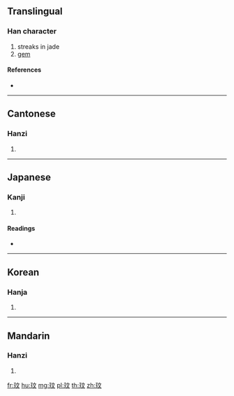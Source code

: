 {{character info/new}}
{{also|珉}}
==Translingual==

===Han character===
{{Han char|rn=96|rad=玉|as=04|sn=8|four=10140|canj=MGYK|ids=⿰𤣩文}}

# streaks in jade
# [[gem]]

====References====
* {{Han ref|kx=0728.030|dkj=20860|dj=1140.030|hdz=21105.030|uh=739F|ud=29599|bh=AAB3|bd=43699}}

----

==Cantonese==

===Hanzi===
{{yue-hanzi|jyut=|y=man4}}

# {{defn|lang=yue|sort=玉04}}

----

==Japanese==

===Kanji===
{{ja-kanji|grade=|rs=玉04}}

# {{defn|lang=ja|sort=玉04}}

====Readings====
* {{ja-readings|on=[[びん]] (bin), [[みん]] (min), [[ばい]] (bai), [[まい]] (mai), [[ぶん]] (bun), [[もん]] (mon)|kun=}}

----

==Korean==

===Hanja===
{{ko-hanja|hangeul=민|eumhun=|rv=min|mr=min|y=min}}

# {{defn|lang=ko|sort=玉04}}

----

==Mandarin==

===Hanzi===
{{cmn-hanzi|pin=[[wén]] ([[wen2]])|wg=wen<sup>2</sup>}}

# {{defn|lang=cmn|sort=玉04}}

[[fr:玟]]
[[hu:玟]]
[[mg:玟]]
[[pl:玟]]
[[th:玟]]
[[zh:玟]]